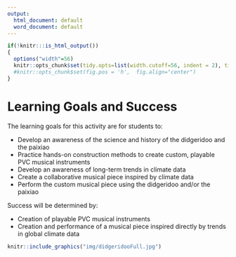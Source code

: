 ---
output:
  html_document: default
  word_document: default
---
```{r include = FALSE}
if(!knitr:::is_html_output())
{
  options("width"=56)
  knitr::opts_chunk$set(tidy.opts=list(width.cutoff=56, indent = 2), tidy = TRUE)
  #knitr::opts_chunk$set(fig.pos = 'h',  fig.align="center")
}
```

# Learning Goals and Success

The learning goals for this activity are for students to: 

- Develop an awareness of the science and history of the didgeridoo and the paixiao
- Practice hands-on construction methods to create custom, playable PVC musical instruments
- Develop an awareness of long-term trends in climate data
- Create a collaborative musical piece inspired by climate data
- Perform the custom musical piece using the didgeridoo and/or the paixiao 

Success will be determined by:

- Creation of playable PVC musical instruments
- Creation and performance of a musical piece inspired directly by trends in global climate data

```{r didigeridooFull, echo = FALSE, out.extra='angle=90', fig.cap = 'Large Jesse Lethbridge Didgeridoo (4845). Seen at [DidgeridooBreath.com](https://www.didgeridoobreath.com/Large-Jesse-Lethbridge-Didgeridoo-4845-p/d-575-4845.htm)', fig.width=6, out.width = '50%', fig.align="center"}
knitr::include_graphics("img/didgeridooFull.jpg")
```




